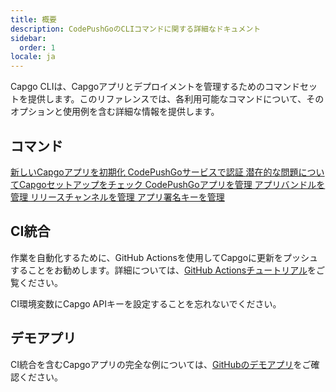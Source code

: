 ```yaml
---
title: 概要
description: CodePushGoのCLIコマンドに関する詳細なドキュメント
sidebar:
  order: 1
locale: ja
---
```



Capgo CLIは、Capgoアプリとデプロイメントを管理するためのコマンドセットを提供します。このリファレンスでは、各利用可能なコマンドについて、そのオプションと使用例を含む詳細な情報を提供します。

## コマンド

<CardGrid stagger>
  <a href="/docs/cli/reference/init/">
    <Card title="init" icon="rocket">
      新しいCapgoアプリを初期化
    </Card>
  </a>

  <a href="/login/">
    <Card title="login" icon="approve-check">
      CodePushGoサービスで認証
    </Card>
  </a>

  <a href="/docs/cli/reference/doctor/">
    <Card title="doctor" icon="approve-check-circle">
      潜在的な問題についてCapgoセットアップをチェック
    </Card>
  </a>

  <a href="/docs/cli/reference/app/">
    <Card title="app" icon="seti:default">
      CodePushGoアプリを管理
    </Card>
  </a>

  <a href="/docs/cli/reference/bundle/">
    <Card title="bundle" icon="seti:html">
      アプリバンドルを管理
    </Card>
  </a>

  <a href="/docs/cli/reference/channel/">
    <Card title="channel" icon="seti:git">
      リリースチャンネルを管理
    </Card>
  </a>

  <a href="/docs/cli/reference/key/">
    <Card title="key" icon="seti:lock">
      アプリ署名キーを管理
    </Card>
  </a>
</CardGrid>

## CI統合

作業を自動化するために、GitHub Actionsを使用してCapgoに更新をプッシュすることをお勧めします。詳細については、[GitHub Actionsチュートリアル](https://capgo.app/blog/automatic-build-and-release-with-github-actions/)をご覧ください。

CI環境変数にCapgo APIキーを設定することを忘れないでください。

## デモアプリ

CI統合を含むCapgoアプリの完全な例については、[GitHubのデモアプリ](https://github.com/Cap-go/demo-app/)をご確認ください。

